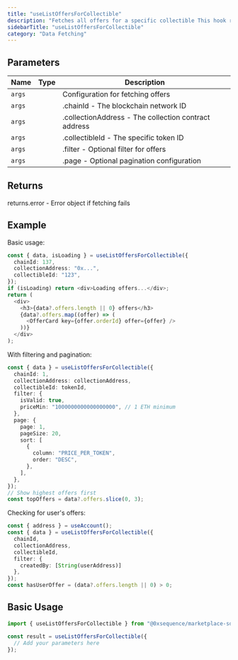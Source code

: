 ```yaml
---
title: "useListOffersForCollectible"
description: "Fetches all offers for a specific collectible This hook retrieves a list of active offers made on a specific collectible, including offer details like price, expiry, and maker information. Results can be filtered and paginated as needed."
sidebarTitle: "useListOffersForCollectible"
category: "Data Fetching"
---
```


## Parameters

| Name   | Type | Description                                          |
| ------ | ---- | ---------------------------------------------------- |
| `args` |      | Configuration for fetching offers                    |
| `args` |      | .chainId - The blockchain network ID                 |
| `args` |      | .collectionAddress - The collection contract address |
| `args` |      | .collectibleId - The specific token ID               |
| `args` |      | .filter - Optional filter for offers                 |
| `args` |      | .page - Optional pagination configuration            |

## Returns

returns.error - Error object if fetching fails

## Example

Basic usage:

```typescript
const { data, isLoading } = useListOffersForCollectible({
  chainId: 137,
  collectionAddress: "0x...",
  collectibleId: "123",
});
if (isLoading) return <div>Loading offers...</div>;
return (
  <div>
    <h3>{data?.offers.length || 0} offers</h3>
    {data?.offers.map((offer) => (
      <OfferCard key={offer.orderId} offer={offer} />
    ))}
  </div>
);
```

With filtering and pagination:

```typescript
const { data } = useListOffersForCollectible({
  chainId: 1,
  collectionAddress: collectionAddress,
  collectibleId: tokenId,
  filter: {
    isValid: true,
    priceMin: "1000000000000000000", // 1 ETH minimum
  },
  page: {
    page: 1,
    pageSize: 20,
    sort: [
      {
        column: "PRICE_PER_TOKEN",
        order: "DESC",
      },
    ],
  },
});
// Show highest offers first
const topOffers = data?.offers.slice(0, 3);
```

Checking for user's offers:

```typescript
const { address } = useAccount();
const { data } = useListOffersForCollectible({
  chainId,
  collectionAddress,
  collectibleId,
  filter: {
    createdBy: [String(userAddress)]
  },
});
const hasUserOffer = (data?.offers.length || 0) > 0;
```

## Basic Usage

```typescript
import { useListOffersForCollectible } from "@0xsequence/marketplace-sdk/react/hooks";

const result = useListOffersForCollectible({
  // Add your parameters here
});
```
